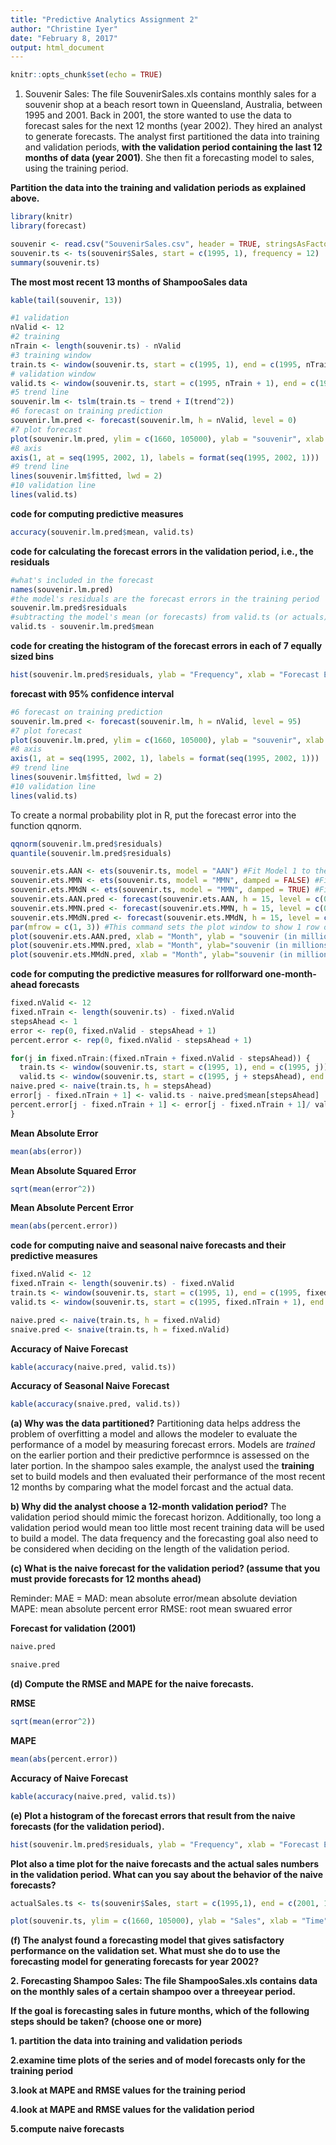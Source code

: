 ```yaml
---
title: "Predictive Analytics Assignment 2"
author: "Christine Iyer"
date: "February 8, 2017"
output: html_document
---
```


```r
knitr::opts_chunk$set(echo = TRUE)
```

1. Souvenir Sales: The file SouvenirSales.xls contains monthly sales for a souvenir shop at a beach resort town in Queensland, Australia, between 1995 and 2001. Back in 2001, the store wanted to use the data to forecast sales for the next 12 months (year 2002). They hired an analyst to generate forecasts. The analyst first partitioned the data into training and validation periods, **with the validation period containing the last 12 months of data (year 2001)**. She then fit a forecasting model to sales, using the training period. 

**Partition the data into the training and validation periods as explained above.** 

```r
library(knitr)
library(forecast)
```

```r
souvenir <- read.csv("SouvenirSales.csv", header = TRUE, stringsAsFactors = FALSE)
souvenir.ts <- ts(souvenir$Sales, start = c(1995, 1), frequency = 12)
summary(souvenir.ts)
```

**The most most recent 13 months of ShampooSales data**
```r
kable(tail(souvenir, 13))
```


```r
#1 validation
nValid <- 12 
#2 training
nTrain <- length(souvenir.ts) - nValid 
#3 training window
train.ts <- window(souvenir.ts, start = c(1995, 1), end = c(1995, nTrain)) 
# validation window
valid.ts <- window(souvenir.ts, start = c(1995, nTrain + 1), end = c(1995, nTrain + nValid)) 
#5 trend line
souvenir.lm <- tslm(train.ts ~ trend + I(trend^2)) 
#6 forecast on training prediction
souvenir.lm.pred <- forecast(souvenir.lm, h = nValid, level = 0)
#7 plot forecast
plot(souvenir.lm.pred, ylim = c(1660, 105000), ylab = "souvenir", xlab = "Time", bty = "l", xaxt = "n", xlim = c(1995,2002.25), main ="", flty = 2)
#8 axis
axis(1, at = seq(1995, 2002, 1), labels = format(seq(1995, 2002, 1)))
#9 trend line
lines(souvenir.lm$fitted, lwd = 2)
#10 validation line
lines(valid.ts)
```

**code for computing predictive measures**

```r
accuracy(souvenir.lm.pred$mean, valid.ts)
```

**code for calculating the forecast errors in the validation period, i.e., the residuals**

```r
#what's included in the forecast
names(souvenir.lm.pred) 
#the model's residuals are the forecast errors in the training period
souvenir.lm.pred$residuals 
#subtracting the model's mean (or forecasts) from valid.ts (or actuals) in the validation period gives the forecast errors in the validation period
valid.ts - souvenir.lm.pred$mean
```


**code for creating the histogram of the forecast errors in each of 7 equally sized bins**
```r
hist(souvenir.lm.pred$residuals, ylab = "Frequency", xlab = "Forecast Error", bty = "l", main ="") 
```

**forecast with 95% confidence interval**

```r
#6 forecast on training prediction
souvenir.lm.pred <- forecast(souvenir.lm, h = nValid, level = 95)
#7 plot forecast
plot(souvenir.lm.pred, ylim = c(1660, 105000), ylab = "souvenir", xlab = "Time", bty = "l", xaxt = "n", xlim = c(1995,2002.25), main ="", flty = 2)
#8 axis
axis(1, at = seq(1995, 2002, 1), labels = format(seq(1995, 2002, 1)))
#9 trend line
lines(souvenir.lm$fitted, lwd = 2)
#10 validation line
lines(valid.ts)

```




To create a normal probability plot in R, put the forecast error into the function qqnorm.

```r
qqnorm(souvenir.lm.pred$residuals)
quantile(souvenir.lm.pred$residuals)
```

```r
souvenir.ets.AAN <- ets(souvenir.ts, model = "AAN") #Fit Model 1 to the time series. 
souvenir.ets.MMN <- ets(souvenir.ts, model = "MMN", damped = FALSE) #Fit Model 2. 
souvenir.ets.MMdN <- ets(souvenir.ts, model = "MMN", damped = TRUE) #Fit Model 3. 
souvenir.ets.AAN.pred <- forecast(souvenir.ets.AAN, h = 15, level = c(0.2, 0.4, 0.6, 0.8)) 
souvenir.ets.MMN.pred <- forecast(souvenir.ets.MMN, h = 15, level = c(0.2, 0.4, 0.6, 0.8)) 
souvenir.ets.MMdN.pred <- forecast(souvenir.ets.MMdN, h = 15, level = c(0.2, 0.4, 0.6, 0.8)) 
par(mfrow = c(1, 3)) #This command sets the plot window to show 1 row of 3 plots. 
plot(souvenir.ets.AAN.pred, xlab = "Month", ylab = "souvenir (in millions)", ylim = c(1660, 105000)) 
plot(souvenir.ets.MMN.pred, xlab = "Month", ylab="souvenir (in millions)", ylim = c(1660, 105000)) 
plot(souvenir.ets.MMdN.pred, xlab = "Month", ylab="souvenir (in millions)", ylim = c(1660, 105000))
```

     

**code for computing the predictive measures for rollforward one-month-ahead forecasts**

```r
fixed.nValid <- 12
fixed.nTrain <- length(souvenir.ts) - fixed.nValid
stepsAhead <- 1
error <- rep(0, fixed.nValid - stepsAhead + 1)
percent.error <- rep(0, fixed.nValid - stepsAhead + 1)

for(j in fixed.nTrain:(fixed.nTrain + fixed.nValid - stepsAhead)) { 
  train.ts <- window(souvenir.ts, start = c(1995, 1), end = c(1995, j))
  valid.ts <- window(souvenir.ts, start = c(1995, j + stepsAhead), end = c(1995, j + stepsAhead)) 
naive.pred <- naive(train.ts, h = stepsAhead)   
error[j - fixed.nTrain + 1] <- valid.ts - naive.pred$mean[stepsAhead]
percent.error[j - fixed.nTrain + 1] <- error[j - fixed.nTrain + 1]/ valid.ts 
}

```


**Mean Absolute Error**
```r
mean(abs(error))
```


**Mean Absolute Squared Error**
```r
sqrt(mean(error^2))
```


**Mean Absolute Percent Error**
```r
mean(abs(percent.error))
```



**code for computing naive and seasonal naive forecasts and their predictive measures**

```r
fixed.nValid <- 12 
fixed.nTrain <- length(souvenir.ts) - fixed.nValid
train.ts <- window(souvenir.ts, start = c(1995, 1), end = c(1995, fixed.nTrain)) 
valid.ts <- window(souvenir.ts, start = c(1995, fixed.nTrain + 1), end = c(1995, fixed.nTrain + fixed.nValid)) 
```

```r
naive.pred <- naive(train.ts, h = fixed.nValid)
snaive.pred <- snaive(train.ts, h = fixed.nValid)
```

**Accuracy of Naive Forecast**

```r
kable(accuracy(naive.pred, valid.ts)) 
```

**Accuracy of Seasonal Naive Forecast**

```r
kable(accuracy(snaive.pred, valid.ts))
```


**(a) Why was the data partitioned?**
Partitioning data helps address the problem of overfitting a model and allows the modeler to evaluate the performance of a model by measuring forecast errors. Models are *trained* on the earlier portion and their predictive performnce is assessed on the later portion. In the shampoo sales example, the analyst used the **training** set to build models and then evaluated their performance of the most recent 12 months by comparing what the model forcast and the actual data. 

**b) Why did the analyst choose a 12-month validation period?** 
The validation period should mimic the forecast horizon. Additionally, too long a validation period would mean too little most recent training data will be used to build a model. The data frequency and the forecasting goal also need to be considered when deciding on the length of the validation period. 


**(c) What is the naive forecast for the validation period? (assume that you must provide forecasts for 12 months ahead)**

Reminder: 
MAE = MAD: mean absolute error/mean absolute deviation
MAPE: mean absolute percent error
RMSE: root mean swuared error

**Forecast for validation (2001)** 

```r
naive.pred

snaive.pred
```


**(d) Compute the RMSE and MAPE for the naive forecasts.** 

**RMSE**
```r
sqrt(mean(error^2))
```


**MAPE**
```r
mean(abs(percent.error))
```


**Accuracy of Naive Forecast**

```r



kable(accuracy(naive.pred, valid.ts)) 
```


**(e) Plot a histogram of the forecast errors that result from the naive forecasts (for the validation period).** 

```r
hist(souvenir.lm.pred$residuals, ylab = "Frequency", xlab = "Forecast Error", bty = "l", main ="")
```

**Plot also a time plot for the naive forecasts and the actual sales numbers in the validation period. What can you say about the behavior of the naive forecasts?** 

```r


actualSales.ts <- ts(souvenir$Sales, start = c(1995,1), end = c(2001, 12), frequency = 12)

plot(souvenir.ts, ylim = c(1660, 105000), ylab = "Sales", xlab = "Time", bty = "l")
```



**(f) The analyst found a forecasting model that gives satisfactory performance on the validation set. What must she do to use the forecasting model for generating forecasts for year 2002?** 

**2. Forecasting Shampoo Sales: The file ShampooSales.xls contains data on the monthly sales of a certain shampoo over a threeyear period.**

**If the goal is forecasting sales in future months, which of the following steps should be taken? (choose one or more)** 

**1. partition the data into training and validation periods** 

**2.examine time plots of the series and of model forecasts only for the training period**

**3.look at MAPE and RMSE values for the training period** 

**4.look at MAPE and RMSE values for the validation period** 

**5.compute naive forecasts**

